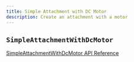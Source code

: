 ```yaml
---
title: Simple Attachment with DC Motor
description: Create an attachment with a motor
---
```


## `SimpleAttachmentWithDcMotor`

[SimpleAttachmentWithDcMotor API Reference](../../api/Volt/dev.kingssack.volt.attachment/-simple-attachment-with-dc-motor)
